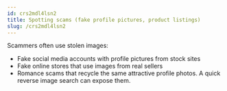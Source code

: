 ```yaml
---
id: crs2mdl4lsn2
title: Spotting scams (fake profile pictures, product listings)
slug: /crs2mdl4lsn2
---
```


Scammers often use stolen images:
- Fake social media accounts with profile pictures from stock sites
- Fake online stores that use images from real sellers
- Romance scams that recycle the same attractive profile photos. A quick reverse image search can expose them.